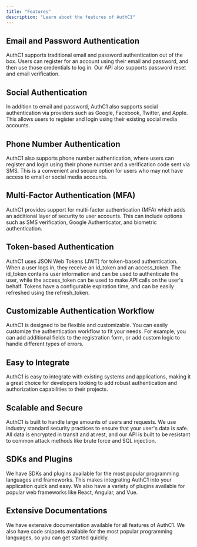 ```yaml
---
title: "Features"
description: "Learn about the features of AuthC1"
---
```


## Email and Password Authentication

AuthC1 supports traditional email and password authentication out of the box. Users can register for an account using their email and password, and then use those credentials to log in. Our API also supports password reset and email verification.

## Social Authentication

In addition to email and password, AuthC1 also supports social authentication via providers such as Google, Facebook, Twitter, and Apple. This allows users to register and login using their existing social media accounts.

## Phone Number Authentication

AuthC1 also supports phone number authentication, where users can register and login using their phone number and a verification code sent via SMS. This is a convenient and secure option for users who may not have access to email or social media accounts.

## Multi-Factor Authentication (MFA)

AuthC1 provides support for multi-factor authentication (MFA) which adds an additional layer of security to user accounts. This can include options such as SMS verification, Google Authenticator, and biometric authentication.

## Token-based Authentication

AuthC1 uses JSON Web Tokens (JWT) for token-based authentication. When a user logs in, they receive an id_token and an access_token. The id_token contains user information and can be used to authenticate the user, while the access_token can be used to make API calls on the user's behalf. Tokens have a configurable expiration time, and can be easily refreshed using the refresh_token.

## Customizable Authentication Workflow

AuthC1 is designed to be flexible and customizable. You can easily customize the authentication workflow to fit your needs. For example, you can add additional fields to the registration form, or add custom logic to handle different types of errors.

## Easy to Integrate

AuthC1 is easy to integrate with existing systems and applications, making it a great choice for developers looking to add robust authentication and authorization capabilities to their projects.

## Scalable and Secure

AuthC1 is built to handle large amounts of users and requests. We use industry standard security practices to ensure that your user's data is safe. All data is encrypted in transit and at rest, and our API is built to be resistant to common attack methods like brute force and SQL injection.

## SDKs and Plugins

We have SDKs and plugins available for the most popular programming languages and frameworks. This makes integrating AuthC1 into your application quick and easy. We also have a variety of plugins available for popular web frameworks like React, Angular, and Vue.

## Extensive Documentations

We have extensive documentation available for all features of AuthC1. We also have code snippets available for the most popular programming languages, so you can get started quickly.